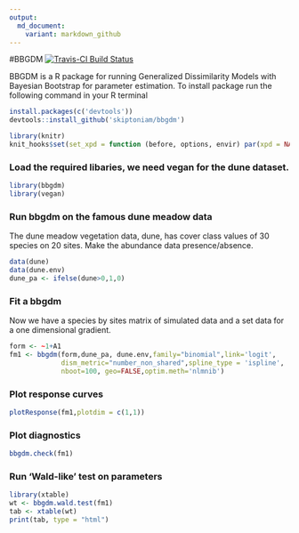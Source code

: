 ```yaml
---
output:
  md_document:
    variant: markdown_github
---
```


#BBGDM
[![Travis-CI Build Status](https://travis-ci.org/skiptoniam/bbgdm.svg?branch=master)](https://travis-ci.org/skiptoniam/bbgdm)

BBGDM is a R package for running Generalized Dissimilarity Models with Bayesian Bootstrap for parameter estimation. To install package run the following command in your R terminal
```r
install.packages(c('devtools'))
devtools::install_github('skiptoniam/bbgdm')
```

```r
library(knitr)
knit_hooks$set(set_xpd = function (before, options, envir) par(xpd = NA))
```

### Load the required libaries, we need vegan for the dune dataset.
```r
library(bbgdm)
library(vegan)
```

### Run bbgdm on the famous dune meadow data
The dune meadow vegetation data, dune, has cover class values of 30 species on 20 sites.
Make the abundance data presence/absence.
```r
data(dune)
data(dune.env)
dune_pa <- ifelse(dune>0,1,0)
```

### Fit a bbgdm
Now we have a species by sites matrix of simulated data and a set data for a one dimensional gradient.
```r
form <- ~1+A1
fm1 <- bbgdm(form,dune_pa, dune.env,family="binomial",link='logit',
             dism_metric="number_non_shared",spline_type = 'ispline',
             nboot=100, geo=FALSE,optim.meth='nlmnib')
```
### Plot response curves
```r
plotResponse(fm1,plotdim = c(1,1))
```
### Plot diagnostics
```r
bbgdm.check(fm1)
```
### Run 'Wald-like' test on parameters
```r
library(xtable)
wt <- bbgdm.wald.test(fm1)
tab <- xtable(wt)
print(tab, type = "html")
```
